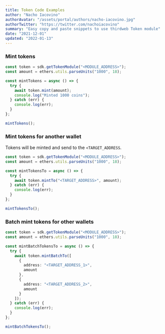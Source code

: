 ```yaml
---
title: Token Code Examples
author: "Nacho Iacovino"
authorAvatar: "/assets/portal/authors/nacho-iacovino.jpg"
authorTwitter: "https://twitter.com/nachoiacovino"
summary: "Easy copy and paste snippets to use thirdweb Token module"
date: "2021-12-01"
updated: "2022-01-13"
---
```


### Mint tokens

```ts
const token = sdk.getTokenModule("<MODULE_ADDRESS>");
const amount = ethers.utils.parseUnits("1000", 18);

const mintTokens = async () => {
  try {
    await token.mint(amount);
    console.log("Minted 1000 coins");
  } catch (err) {
    console.log(err);
  }
};

mintTokens();
```

### Mint tokens for another wallet

Tokens will be minted and send to the `<TARGET_ADDRESS`.

```ts
const token = sdk.getTokenModule("<MODULE_ADDRESS>");
const amount = ethers.utils.parseUnits("1000", 18);

const mintTokensTo = async () => {
  try {
    await token.mintTo("<TARGET_ADDRESS>", amount);
  } catch (err) {
    console.log(err);
  }
};

mintTokensTo();
```

### Batch mint tokens for other wallets

```ts
const token = sdk.getTokenModule("<MODULE_ADDRESS>");
const amount = ethers.utils.parseUnits("1000", 18);

const mintBatchTokensTo = async () => {
  try {
    await token.mintBatchTo([
      {
        address: "<TARGET_ADDRESS_1>",
        amount
      },
      {
        address: "<TARGET_ADDRESS_2>",
        amount
      }
    ]);
  } catch (err) {
    console.log(err);
  }
};

mintBatchTokensTo();
```

<MdxNavigation>
  <MdxNavigationItem
    href="/portal/learn/code-examples/bundle-drop"
    title="Bundle Drop"
  />
  <MdxNavigationItem
    href="/portal/learn/code-examples/marketplace"
    title="Marketplace"
    next
  />
</MdxNavigation>